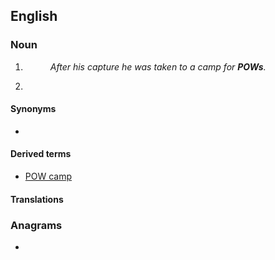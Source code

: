 {{also|pow|pow.|pōw}}
==English==

===Noun===
{{en-noun}}

# {{lb|en|military}} {{initialism of|en|prisoner of war}}
#: ''After his capture he was taken to a camp for '''POWs'''.''
# {{lb|en|religion}} {{initialism of|en|place of worship}}

====Synonyms====
* {{l|en|PW}} {{qualifier|Canada|military}}

====Derived terms====
* [[POW camp]]

====Translations====
{{trans-top|initialism of prisoner of war}}
{{trans-mid}}
{{trans-bottom}}

===Anagrams===
* {{anagrams|en|a=opw|wop}}